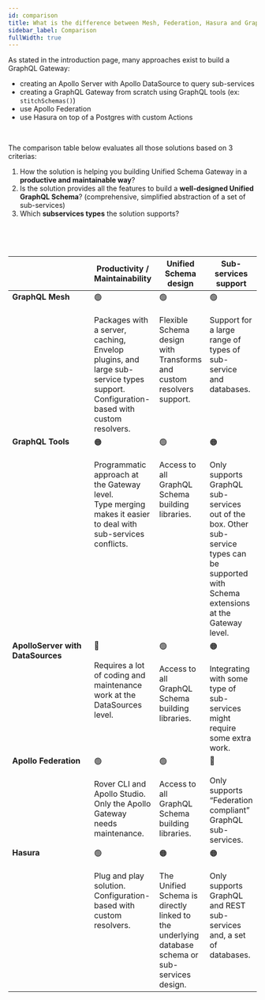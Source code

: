 ```yaml
---
id: comparison
title: What is the difference between Mesh, Federation, Hasura and GraphQL Tools?
sidebar_label: Comparison
fullWidth: true
---
```



As stated in the introduction page, many approaches exist to build a GraphQL Gateway:

- creating an Apollo Server with Apollo DataSource to query sub-services
- creating a GraphQL Gateway from scratch using GraphQL tools (ex: `stitchSchemas()`)
- use Apollo Federation
- use Hasura on top of a Postgres with custom Actions

<br />

The comparison table below evaluates all those solutions based on 3 criterias:

1. How the solution is helping you building Unified Schema Gateway in a **productive and maintainable way**?
2. Is the solution provides all the features to build a **well-designed Unified GraphQL Schema**? (comprehensive, simplified abstraction of a set of sub-services)
3. Which **subservices types** the solution supports?


<p>&nbsp;</p>
<p>&nbsp;</p>


<table cellpadding="10">
  <thead>
    <tr>
      <th></th>
      <th>Productivity / Maintainability</th>
      <th>Unified Schema design</th>
      <th>Sub-services support</th>
    </tr>
  </thead>
  <tbody>
    <tr valign="top">
      <td width="150px">
        <strong>
          GraphQL Mesh
        </strong>
      </td>
      <td>
        🟢
        <br/>
        <br/>
        Packages with a server, caching, Envelop plugins, and large sub-service types support. <br/>
        Configuration-based with custom resolvers.
      </td>
      <td>
        🟢
        <br/>
        <br/>
        Flexible Schema design with Transforms and custom resolvers support.
      </td>
      <td>
        🟢
        <br/>
        <br/>
        Support for a large range of types of sub-service and databases.
      </td>
    </tr>
    <tr valign="top">
      <td width="150px">
        <strong>
          GraphQL Tools
        </strong>
      </td>
      <td>
        🟠
        <br/>
        <br/>
        Programmatic approach at the Gateway level.
        <br/>
        Type merging makes it easier to deal with sub-services
        conflicts.
      </td>
      <td>
        🟢
        <br/>
        <br/>
        Access to all GraphQL Schema building libraries.
      </td>
      <td>
        🟠
        <br/>
        <br/>
        Only supports GraphQL sub-services out of the box. Other sub-service types can be supported with
        Schema extensions at the Gateway level.
      </td>
    </tr>
    <tr valign="top">
      <td width="150px">
        <strong>
          ApolloServer with DataSources
        </strong>
    </td>
      <td>
        🔴
        <br/>
        <br/>
        Requires a lot of coding and maintenance work at the DataSources level.
      </td>
      <td>
        🟢
        <br/>
        <br/>
        Access to all GraphQL Schema building libraries.
      </td>
      <td>
        🟠
        <br/>
        <br/>
        Integrating with some type of sub-services might require some extra work.
        </td>
    </tr>
    <tr valign="top">
      <td width="150px">
        <strong>
          Apollo Federation
        </strong>
    </td>
      <td>
        🟢
        <br/>
        <br/>
        Rover CLI and Apollo Studio. Only the Apollo Gateway needs maintenance.
      </td>
      <td>
        🟢
        <br/>
        <br/>
        Access to all GraphQL Schema building libraries.
      </td>
      <td>
        🔴
        <br/>
        <br/>
        Only supports “Federation compliant” GraphQL sub-services.
      </td>
    </tr>
    <tr valign="top">
      <td width="150px">
        <strong>
          Hasura
        </strong>
      </td>
      <td>
        🟢
        <br/>
        <br/>
        Plug and play solution. Configuration-based with custom resolvers.
      </td>
      <td>
        🟠
        <br/>
        <br/>
        The Unified Schema is directly linked to the underlying database schema or sub-services design.
      </td>
      <td>
        🟠
        <br/>
        <br/>
        Only supports GraphQL and REST sub-services and, a set of databases.
      </td>
    </tr>
  </tbody>
</table>
